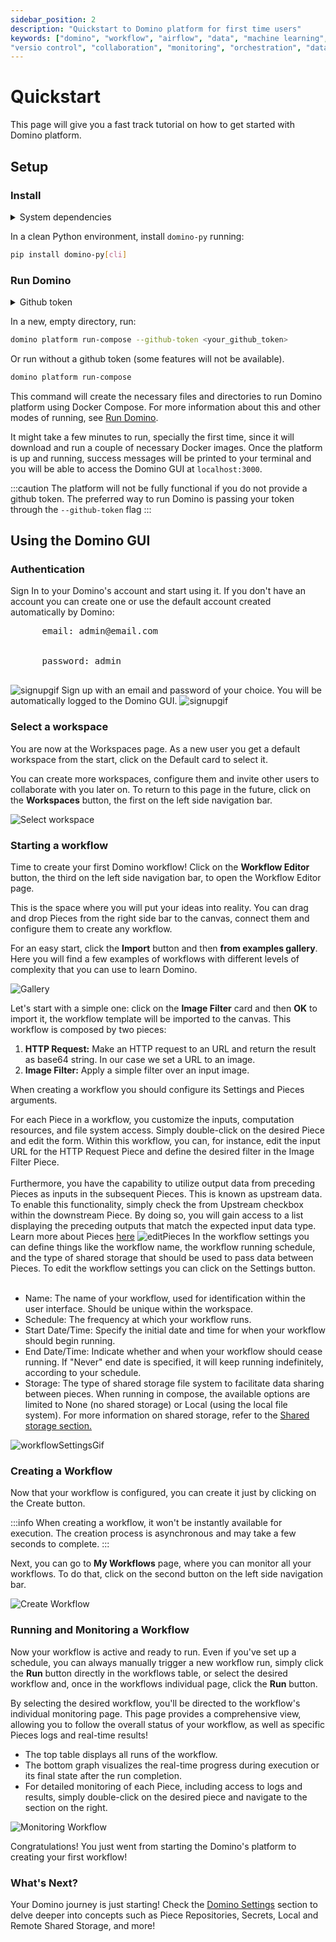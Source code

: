 ```yaml
---
sidebar_position: 2
description: "Quickstart to Domino platform for first time users"
keywords: ["domino", "workflow", "airflow", "data", "machine learning", "ml", "data science", "data engineering", "dataops", "mlops", "devops", "kubernetes", "k8s", "helm", "python", "react", "typescript", "fastapi", "gitops", "docker", "github", "artifacthub", "pypi", "pip", "kind", "open source", "oss", "low code", "no code", "automation",
"versio control", "collaboration", "monitoring", "orchestration", "data pipeline"]
---
```




# Quickstart

This page will give you a fast track tutorial on how to get started with Domino platform.


## Setup

### Install

<details>
<summary>System dependencies</summary>

In order to run Domino locally, you need to have these dependencies installed:

- **Python** 3.9 or greater.
- **Docker engine** 20.0 or greater. You can install it by following the instructions [here](https://docs.docker.com/engine/install/).
- **Docker Compose** V2. You can install it by following the instructions [here](https://docs.docker.com/compose/install/).

</details>

In a clean Python environment, install `domino-py` running:

```bash
pip install domino-py[cli]
```

### Run Domino

<details>
<summary>Github token</summary>

Domino Pieces are distributed in Github repositories. In order to reliably install them, it is recommended to provide a Github token at the start up of the platform.

It is very simple to generate Github access tokens. See [Authorizing Domino to access Github repositories](/docs/settings/github_token) for a basic step-by-step.

If no token is provided, Domino will still be able to run, but some features will not be available.

</details>

In a new, empty directory, run:

```bash
domino platform run-compose --github-token <your_github_token>
```
Or run without a github token (some features will not be available).
```bash
domino platform run-compose
```

This command will create the necessary files and directories to run Domino platform using Docker Compose. For more information about this and other modes of running, see [Run Domino](/docs/category/run-domino).

It might take a few minutes to run, specially the first time, since it will download and run a couple of necessary Docker images. Once the platform is up and running, success messages will be printed to your terminal and you will be able to access the Domino GUI at `localhost:3000`.

:::caution
The platform will not be fully functional if you do not provide a github token.
The preferred way to run Domino is passing your token through the `--github-token` flag
:::

## Using the Domino GUI

### Authentication
<Tabs>
  <TabItem value="signin" label="Sign In" default>
    Sign In to your Domino's account and start using it. If you don't have an account you can create one or use the default account created automatically by Domino:
    <pre>
      email: admin@email.com
      <br/>
      password: admin
    </pre>
    <img src='/img/quickstart/signin.gif' alt='signupgif'/>
  </TabItem>

  <TabItem value="signup" label="Sign Up">
    Sign up with an email and password of your choice. You will be automatically logged to the Domino GUI.
    <img src='/img/domino_components/gui/signup.gif' alt='signupgif'/>
  </TabItem>
</Tabs>



### Select a workspace

You are now at the Workspaces page. As a new user you get a default workspace from the start, click on the Default card to select it.

You can create more workspaces, configure them and invite other users to collaborate with you later on.
To return to this page in the future, click on the **Workspaces** button, the first on the left side navigation bar.

![Select workspace](/img/quickstart/select-workspace.png)


### Starting a workflow

Time to create your first Domino workflow! Click on the **Workflow Editor** button, the third on the left side navigation bar, to open the Workflow Editor page.

This is the space where you will put your ideas into reality. You can drag and drop Pieces from the right side bar to the canvas, connect them and configure them to create any workflow.

For an easy start, click the **Import** button and then **from examples gallery**. Here you will find a few examples of workflows with different levels of complexity that you can use to learn Domino.

![Gallery](/img/quickstart/examples_gallery.gif)

Let's start with a simple one: click on the **Image Filter** card and then **OK** to import it, the workflow template will be imported to the canvas. This workflow is composed by two pieces:

1. **HTTP Request:** Make an HTTP request to an URL and return the result as base64 string. In our case we set a URL to an image.
2. **Image Filter:** Apply a simple filter over an input image.

When creating a workflow you should configure its Settings and Pieces arguments.

<Tabs>
  <TabItem value="piecesSettings" label="Pieces Arguments" default>
    For each Piece in a workflow, you customize the inputs, computation resources, and file system access. Simply double-click on the desired Piece and edit the form. Within this workflow, you can, for instance, edit the input URL for the HTTP Request Piece and define the desired filter in the Image Filter Piece.
    <br/><br/>
    Furthermore, you have the capability to utilize output data from preceding Pieces as inputs in the subsequent Pieces. This is known as upstream data. To enable this functionality, simply check the <span style={{fontWeight: 'bold'}}>from Upstream</span> checkbox within the downstream Piece. By doing so, you will gain access to a list displaying the preceding outputs that match the expected input data type. Learn more about Pieces <a href='docs/pieces/create_pieces'>here</a>
    <img src='/img/quickstart/edit_pieces.gif' alt='editPieces'/>
  </TabItem>
  <TabItem value="workflowSettings" label="Workflow Settings">
    In the workflow settings you can define things like the workflow name,
    the workflow running schedule, and the type of shared storage that should be used to pass data between Pieces.
    To edit the workflow settings you can click on the Settings button.
    <br/><br/>
    <ul>
      <li>
        <span style={{fontWeight: 'bold'}}>Name:</span> The name of your workflow, used for identification within the user interface. Should be unique within the workspace.
      </li>
      <li>
        <span style={{fontWeight: 'bold'}}>Schedule:</span> The frequency at which your workflow runs.
      </li>
      <li>
        <span style={{fontWeight: 'bold'}}>Start Date/Time:</span> Specify the initial date and time for when your workflow should begin running.
      </li>
      <li>
        <span style={{fontWeight: 'bold'}}>End Date/Time:</span> Indicate whether and when your workflow should cease running. If "Never" end date is specified, it will keep running indefinitely, according to your schedule.
      </li>
      <li>
        <span style={{fontWeight: 'bold'}}>Storage:</span> The type of shared storage file system to facilitate data sharing between pieces. When running in compose, the available options are limited to None (no shared storage) or Local (using the local file system).
        For more information on shared storage, refer to the <a href='/docs/settings/shared_storage'> Shared storage section.</a>
      </li>
    </ul>
    <img src='/img/quickstart/workflow_settings.gif' alt='workflowSettingsGif'/>
  </TabItem>
</Tabs>


### Creating a Workflow
Now that your workflow is configured, you can create it just by clicking on the Create button.

:::info
When creating a workflow, it won't be instantly available for execution.
The creation process is asynchronous and may take a few seconds to complete.
:::

Next, you can go to **My Workflows** page, where you can monitor all your workflows. To do that, click on the second button on the left side navigation bar.

![Create Workflow](/img/quickstart/create_workflow.gif)


### Running and Monitoring a Workflow
Now your workflow is active and ready to run. Even if you've set up a schedule, you can always manually trigger a new workflow run, simply click the **Run** button directly in the workflows table, or select the desired workflow and, once in the workflows individual page, click the **Run** button.

By selecting the desired workflow, you'll be directed to the workflow's individual monitoring page. This page provides a comprehensive view, allowing you to follow the overall status of your workflow, as well as specific Pieces logs and real-time results!

- The top table displays all runs of the workflow.
- The bottom graph visualizes the real-time progress during execution or its final state after the run completion.
- For detailed monitoring of each Piece, including access to logs and results, simply double-click on the desired piece and navigate to the section on the right.

![Monitoring Workflow](/img/quickstart/monitoring_workflow.gif)


Congratulations! You just went from starting the Domino's platform to creating your first workflow!

### What's Next?
Your Domino journey is just starting! Check the [Domino Settings](/docs/settings) section to delve deeper into concepts such as Piece Repositories, Secrets, Local and Remote Shared Storage, and more!
